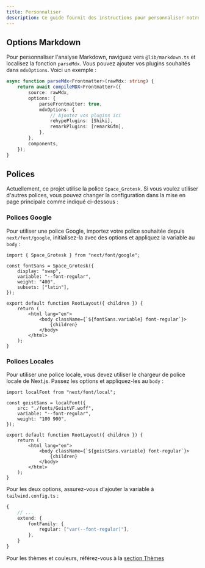 ```yaml
---
title: Personnaliser
description: Ce guide fournit des instructions pour personnaliser notre application.
---
```


## Options Markdown

Pour personnaliser l'analyse Markdown, naviguez vers `@lib/markdown.ts` et localisez la fonction `parseMdx`. Vous pouvez ajouter vos plugins souhaités dans `mdxOptions`. Voici un exemple :

```ts:lib/markdown.ts
async function parseMdx<Frontmatter>(rawMdx: string) {
    return await compileMDX<Frontmatter>({
        source: rawMdx,
        options: {
            parseFrontmatter: true,
            mdxOptions: {
                // Ajoutez vos plugins ici
                rehypePlugins: [Shiki],
                remarkPlugins: [remarkGfm],
            },
        },
        components,
    });
}
```

## Polices

Actuellement, ce projet utilise la police `Space_Grotesk`. Si vous voulez utiliser d'autres polices, vous pouvez changer la configuration dans la mise en page principale comme indiqué ci-dessous :

### Polices Google

Pour utiliser une police Google, importez votre police souhaitée depuis `next/font/google`, initialisez-la avec des options et appliquez la variable au `body` :

```tsx:app/layout.tsx
import { Space_Grotesk } from "next/font/google";

const fontSans = Space_Grotesk({
    display: "swap",
    variable: "--font-regular",
    weight: "400",
    subsets: ["latin"],
});

export default function RootLayout({ children }) {
    return (
        <html lang="en">
            <body className={`${fontSans.variable} font-regular`}>
                {children}
            </body>
        </html>
    );
}
```

### Polices Locales

Pour utiliser une police locale, vous devez utiliser le chargeur de police locale de Next.js. Passez les options et appliquez-les au `body` :

```tsx:app/layout.tsx
import localFont from "next/font/local";

const geistSans = localFont({
    src: "./fonts/GeistVF.woff",
    variable: "--font-regular",
    weight: "100 900",
});

export default function RootLayout({ children }) {
    return (
        <html lang="en">
            <body className={`${geistSans.variable} font-regular`}>
                {children}
            </body>
        </html>
    );
}
```

Pour les deux options, assurez-vous d'ajouter la variable à `tailwind.config.ts` :

```ts:tailwind.config.ts
{
    // ...
    extend: {
        fontFamily: {
            regular: ["var(--font-regular)"],
        },
    }
}
```

Pour les thèmes et couleurs, référez-vous à la [section Thèmes](/docs/getting-started/themes)
